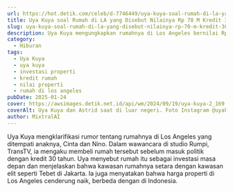 ```yaml
---
url: https://hot.detik.com/celeb/d-7746449/uya-kuya-soal-rumah-di-la-yang-disebut-nilainya-rp-70-m-kredit-30-tahun
title: Uya Kuya soal Rumah di LA yang Disebut Nilainya Rp 70 M Kredit 30 Tahun
slug: uya-kuya-soal-rumah-di-la-yang-disebut-nilainya-rp-70-m-kredit-30-tahun
description: Uya Kuya mengungkapkan rumahnya di Los Angeles bernilai Rp 70 miliar, ditempati anak-anaknya. Ia menjelaskan investasi dan angsuran kreditnya.
category:
  - Hiburan
tags:
  - Uya Kuya
  - uya kuya
  - investasi properti
  - kredit rumah
  - nilai properti
  - rumah di los angeles
pubDate: 2025-01-24
cover: https://awsimages.detik.net.id/api/wm/2024/09/19/uya-kuya-2_169.jpeg?wid=54&w=650&v=1&t=jpeg
coverAlt: Uya Kuya dan Astrid saat di luar negeri. Foto Instagram @uyakuya
author: MixtralAI
---
```

Uya Kuya mengklarifikasi rumor tentang rumahnya di Los Angeles yang ditempati anaknya, Cinta dan Nino. Dalam wawancara di studio Rumpi, TransTV, ia mengaku membeli rumah tersebut sebelum masuk politik dengan kredit 30 tahun. Uya menyebut rumah itu sebagai investasi masa depan dan menjelaskan bahwa kawasan rumahnya setara dengan kawasan elit seperti Tebet di Jakarta. Ia juga menyatakan bahwa harga properti di Los Angeles cenderung naik, berbeda dengan di Indonesia.
